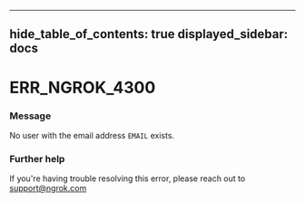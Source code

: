 

---
hide_table_of_contents: true
displayed_sidebar: docs
---


# ERR_NGROK_4300

### Message
No user with the email address `EMAIL` exists.

<ErrorDetails error="err_ngrok_4300" />



### Further help
If you're having trouble resolving this error, please reach out to [support@ngrok.com](mailto:support@ngrok.com?subject=Help%20with%20ERR_NGROK_4300)

